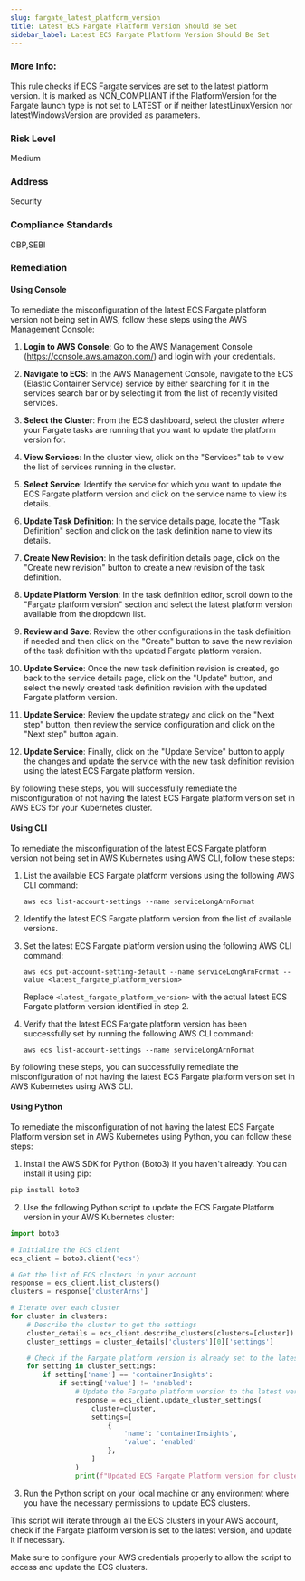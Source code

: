 ```yaml
---
slug: fargate_latest_platform_version
title: Latest ECS Fargate Platform Version Should Be Set
sidebar_label: Latest ECS Fargate Platform Version Should Be Set
---
```


### More Info:

This rule checks if ECS Fargate services are set to the latest platform version. It is marked as NON_COMPLIANT if the PlatformVersion for the Fargate launch type is not set to LATEST or if neither latestLinuxVersion nor latestWindowsVersion are provided as parameters.

### Risk Level

Medium

### Address

Security

### Compliance Standards

CBP,SEBI

### Remediation

#### Using Console

To remediate the misconfiguration of the latest ECS Fargate platform version not being set in AWS, follow these steps using the AWS Management Console:

1. **Login to AWS Console**: Go to the AWS Management Console (https://console.aws.amazon.com/) and login with your credentials.

2. **Navigate to ECS**: In the AWS Management Console, navigate to the ECS (Elastic Container Service) service by either searching for it in the services search bar or by selecting it from the list of recently visited services.

3. **Select the Cluster**: From the ECS dashboard, select the cluster where your Fargate tasks are running that you want to update the platform version for.

4. **View Services**: In the cluster view, click on the "Services" tab to view the list of services running in the cluster.

5. **Select Service**: Identify the service for which you want to update the ECS Fargate platform version and click on the service name to view its details.

6. **Update Task Definition**: In the service details page, locate the "Task Definition" section and click on the task definition name to view its details.

7. **Create New Revision**: In the task definition details page, click on the "Create new revision" button to create a new revision of the task definition.

8. **Update Platform Version**: In the task definition editor, scroll down to the "Fargate platform version" section and select the latest platform version available from the dropdown list.

9. **Review and Save**: Review the other configurations in the task definition if needed and then click on the "Create" button to save the new revision of the task definition with the updated Fargate platform version.

10. **Update Service**: Once the new task definition revision is created, go back to the service details page, click on the "Update" button, and select the newly created task definition revision with the updated Fargate platform version.

11. **Update Service**: Review the update strategy and click on the "Next step" button, then review the service configuration and click on the "Next step" button again.

12. **Update Service**: Finally, click on the "Update Service" button to apply the changes and update the service with the new task definition revision using the latest ECS Fargate platform version.

By following these steps, you will successfully remediate the misconfiguration of not having the latest ECS Fargate platform version set in AWS ECS for your Kubernetes cluster.

#### Using CLI

To remediate the misconfiguration of the latest ECS Fargate platform version not being set in AWS Kubernetes using AWS CLI, follow these steps:

1. List the available ECS Fargate platform versions using the following AWS CLI command:
   ```
   aws ecs list-account-settings --name serviceLongArnFormat
   ```

2. Identify the latest ECS Fargate platform version from the list of available versions.

3. Set the latest ECS Fargate platform version using the following AWS CLI command:
   ```
   aws ecs put-account-setting-default --name serviceLongArnFormat --value <latest_fargate_platform_version>
   ```
   Replace `<latest_fargate_platform_version>` with the actual latest ECS Fargate platform version identified in step 2.

4. Verify that the latest ECS Fargate platform version has been successfully set by running the following AWS CLI command:
   ```
   aws ecs list-account-settings --name serviceLongArnFormat
   ```

By following these steps, you can successfully remediate the misconfiguration of not having the latest ECS Fargate platform version set in AWS Kubernetes using AWS CLI.

#### Using Python

To remediate the misconfiguration of not having the latest ECS Fargate Platform version set in AWS Kubernetes using Python, you can follow these steps:

1. Install the AWS SDK for Python (Boto3) if you haven't already. You can install it using pip:

```bash
pip install boto3
```

2. Use the following Python script to update the ECS Fargate Platform version in your AWS Kubernetes cluster:

```python
import boto3

# Initialize the ECS client
ecs_client = boto3.client('ecs')

# Get the list of ECS clusters in your account
response = ecs_client.list_clusters()
clusters = response['clusterArns']

# Iterate over each cluster
for cluster in clusters:
    # Describe the cluster to get the settings
    cluster_details = ecs_client.describe_clusters(clusters=[cluster])
    cluster_settings = cluster_details['clusters'][0]['settings']

    # Check if the Fargate platform version is already set to the latest version
    for setting in cluster_settings:
        if setting['name'] == 'containerInsights':
            if setting['value'] != 'enabled':
                # Update the Fargate platform version to the latest version
                response = ecs_client.update_cluster_settings(
                    cluster=cluster,
                    settings=[
                        {
                            'name': 'containerInsights',
                            'value': 'enabled'
                        },
                    ]
                )
                print(f"Updated ECS Fargate Platform version for cluster {cluster}.")

```

3. Run the Python script on your local machine or any environment where you have the necessary permissions to update ECS clusters.

This script will iterate through all the ECS clusters in your AWS account, check if the Fargate platform version is set to the latest version, and update it if necessary.

Make sure to configure your AWS credentials properly to allow the script to access and update the ECS clusters.

